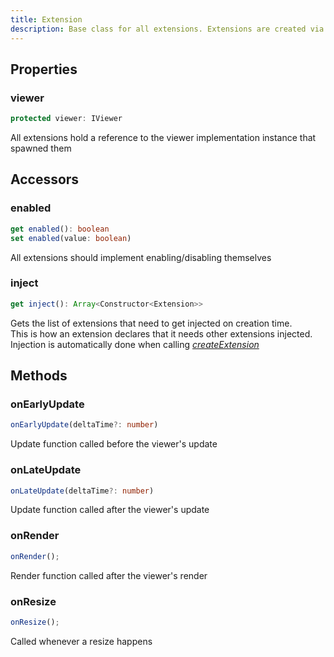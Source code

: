 ```yaml
---
title: Extension
description: Base class for all extensions. Extensions are created via [_createExtension_](/dev/viewer/viewer-api#createextension) method from the viewer instance.
---
```


## Properties

### viewer

```typescript
protected viewer: IViewer
```

All extensions hold a reference to the viewer implementation instance that spawned them

## Accessors

### enabled

```typescript
get enabled(): boolean
set enabled(value: boolean)
```

All extensions should implement enabling/disabling themselves

### inject

```typescript
get inject(): Array<Constructor<Extension>>
```

Gets the list of extensions that need to get injected on creation time. \
This is how an extension declares that it needs other extensions injected.
Injection is automatically done when calling [_createExtension_](/dev/viewer/viewer-api#createextension)

## Methods

### onEarlyUpdate

```typescript
onEarlyUpdate(deltaTime?: number)
```

Update function called before the viewer's update

### onLateUpdate

```typescript
onLateUpdate(deltaTime?: number)
```

Update function called after the viewer's update

### onRender

```typescript
onRender();
```

Render function called after the viewer's render

### onResize

```typescript
onResize();
```

Called whenever a resize happens
